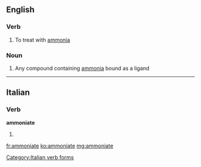 ==English==

===Verb===
{{en-verb|ammoniat|ing}}

# To treat with [[ammonia]]

===Noun===
{{en-noun}}

#{{inorganic chemistry}} Any compound containing [[ammonia]] bound as a ligand

----

==Italian==

===Verb===
'''ammoniate'''

# {{conjugation of|ammonire||2|p|pres|sub|lang=it}}

[[Category:Italian verb forms]]

[[fr:ammoniate]]
[[ko:ammoniate]]
[[mg:ammoniate]]